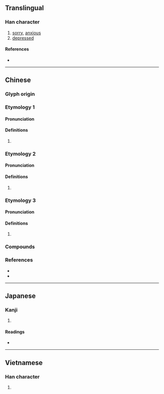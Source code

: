 {{character info/new}}
==Translingual==

===Han character===
{{Han char|rn=61|rad=心|as=05|sn=8|four=95027|canj=PLLN|ids=⿰忄弗}}

# [[sorry]], [[anxious]]
# [[depressed]]

====References====
* {{Han ref|kx=0382.130|dkj=10486|dj=0712.030|hdz=42288.030|uh=602B|ud=24619|bh=A9CC|bd=43468}}

----

==Chinese==
{{zh-forms}}

===Glyph origin===
{{Han etym}}

===Etymology 1===

====Pronunciation====
{{zh-pron
|m=fú
|c=fat6
|mc=
|oc=
|cat=
}}
{{attention|zh|distribute mc/oc}}

====Definitions====
{{zh-hanzi}}

# {{rfdef|zh}}

===Etymology 2===

====Pronunciation====
{{zh-pron
|m=bèi
|c=bui6
|mc=
|oc=
|cat=
}}

====Definitions====
{{zh-hanzi}}

# {{rfdef|zh}}

===Etymology 3===

====Pronunciation====
{{zh-pron
|m=fèi
|c=fai3
|mc=
|oc=
|cat=
}}

====Definitions====
{{zh-hanzi}}

# {{rfdef|zh}}

===Compounds===
{{zh-der|怫鬱|怫然變色|怫然作色|怫然不悅|怫然|怫恚|怫異}}

===References===
* {{R:twedu|B01072}}
* {{R:yue:Hanzi}}

----

==Japanese==

===Kanji===
{{ja-kanji|grade=|rs=心05}}

# {{defn|lang=ja|sort=心05}}

====Readings====
* {{ja-readings
|goon=ひ, ぼち
|kanon=ひ, ふつ
|kun=ふさぐ, いかる
}}

----

==Vietnamese==

===Han character===
{{vi-readings|rs=心05|hanviet=phật}}

# {{defn|lang=vi|sort=心05}}